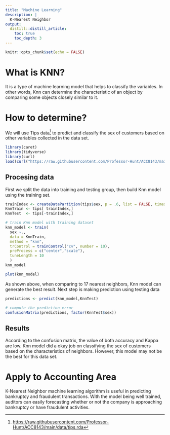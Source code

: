 ```yaml
---
title: "Machine Learning"
description: |
  K-Nearest Neighbor
output: 
  distill::distill_article:
    toc: true
    toc_depth: 3
---
```


```r
knitr::opts_chunk$set(echo = FALSE)
```

# What is KNN?

It is a type of machine learning model that helps to classify the variables. In other words, Knn can determine the characteristic of an object by comparing some objects closely similar to it.

# How to determine?

We will use Tips data[^1] to predict and classify the sex of customers based on other variables collected in the data set.

[^1]: <https://raw.githubusercontent.com/Professor-Hunt/ACC8143/main/data/tips.rda>

```r
library(caret)
library(tidyverse)
library(curl)
load(curl("https://raw.githubusercontent.com/Professor-Hunt/ACC8143/main/data/tips.rda"))
```

## Procesing data

First we split the data into training and testing group, then build Knn model using the training set.

```r
trainIndex <- createDataPartition(tips$sex, p = .6, list = FALSE, times = 1)
KnnTrain <- tips[ trainIndex,]
KnnTest  <- tips[-trainIndex,]

# train Knn model with training dataset
knn_model <- train(
  sex ~., 
  data = KnnTrain, 
  method = "knn",
  trControl = trainControl("cv", number = 10),
  preProcess = c("center","scale"),
  tuneLength = 10
  )
knn_model
```

```r
plot(knn_model)
```

As shown above, when comparing to 17 nearest neighbors, Knn model can generate the best result. Next step is making prediction using testing data

```r
predictions <- predict(knn_model,KnnTest)

# compute the prediction error
confusionMatrix(predictions, factor(KnnTest$sex))

```

## Results

According to the confusion matrix, the value of both accuracy and Kappa are low. Knn model did a okay job on classifying the sex of customers based on the characteristics of neighbors. However, this model may not be the best for this data set.

# Apply to Accounting Area

 K-Nearest Neighbor machine learning algorithm is useful in predicting bankruptcy and fraudulent transactions. With the model being well trained, auditors can easily forecasting whether or not the company is approaching bankruptcy or have fraudulent activities. 